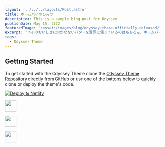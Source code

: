 ```yaml
---
layout: '../../../layouts/Post.astro'
title: ホームパイのひみつ！
description: This is a sample blog post for Odyssey
publishDate: May 15, 2022
featuredImage: '/assets/images/blog/odyssey-theme-officially-released/10314a4_01.jpg'
excerpt: 'パイのおいしさに欠かせないバターを贅沢に使っているのはもちろん、ホームパイにはおいしいこだわりがもう1つ。 それは、富士裾野工場の敷地地下に流れる富士山の天然水。清らかな天然水を汲み上げてパイ生地を仕込むことで、パイの味わいがより引き立ちます。製法にこだわりを重ねて重ねて、とびきりのサクッサクッ食感。ホームパイは、どうしてこんなにサクッサクッ？ その秘密は、自社製の発酵種（ルヴァン種）を使ったこだわりのオリジナル生地。富士裾野工場の中の発酵専用部屋で発酵種をいちから育てることによって風味と食感がアップ。 その生地をじっくりとていねいに焼き上げて、味わい豊かな700層のパイに仕上げます。'
tags: 
  - Odyssey Theme
---
```



## Getting Started

To get started with the Odyssey Theme clone the [Odyssey Theme Repository](https://github.com/littlesticksdev/odyssey-theme) directly from GitHub or use one of the buttons below to quickly clone or deploy the theme's code.

[![Deploy to Netlify](https://www.netlify.com/img/deploy/button.svg)](https://app.netlify.com/start/deploy?repository=https://github.com/littlesticksdev/odyssey-theme)

<p>
  <a href="https://stackblitz.com/github/littlesticksdev/odyssey-theme/tree/main/theme">
  <img src="https://developer.stackblitz.com/img/open_in_stackblitz.svg" height="36px" />
  </a>
</p>
<p>
  <a href="https://codesandbox.io/s/github/littlesticksdev/odyssey-theme/tree/main/theme">
  <img src="/assets/images/badges/open-in-codesandbox.svg" height="36px" />
  </a>
</p>
<p>
  <a href="https://gitpod.io/#https://github.com/littlesticksdev/odyssey-theme/tree/main/theme">
  <img src="/assets/images/badges/open-in-gitpod.svg" height="36px" />
  </a>
</p>

